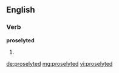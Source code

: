 ==English==

===Verb===
'''proselyted'''

# {{past of|proselyte}}

[[de:proselyted]]
[[mg:proselyted]]
[[vi:proselyted]]